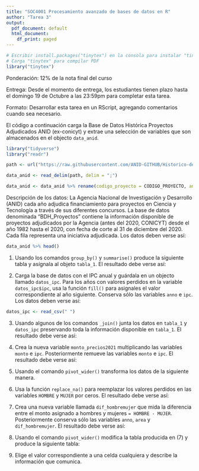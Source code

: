 ```yaml
---
title: "SOC4001 Procesamiento avanzado de bases de datos en R"
author: "Tarea 3"
output:
  pdf_document: default
  html_document:
    df_print: paged
---
```


```r
# Escribir install.packages("tinytex") en la consola para instalar "tinytex"
# Carga "tinytex" para compilar PDF
library("tinytex")
```

Ponderación: 12% de la nota final del curso

Entrega: Desde el momento de entrega, los estudiantes tienen plazo hasta el domingo 19 de Octubre a las 23:59pm para completar esta tarea. 

Formato: Desarrollar esta tarea en un RScript, agregando comentarios cuando sea necesario. 


El código a continuación carga la Base de Datos Histórica Proyectos Adjudicados ANID (ex-conicyt) y extrae una selección de variables que son almacenados en el objecto `data_anid`.

```r
library("tidyverse")
library("readr")

path <- url("https://raw.githubusercontent.com/ANID-GITHUB/Historico-de-Proyectos-Adjudicados/da63cab4fa424eaaac2a108b0582c83fa4f229c1/BDH_Proyectos.csv")

data_anid <- read_delim(path, delim = ";")

data_anid <- data_anid %>% rename(codigo_proyecto = CODIGO_PROYECTO, anno = ANO_FALLO, sexo = SEXO, area = AREA_OCDE, duracion =  DURACION_MESES, monto = `MONTO ADJUDICADO (MILES $)`) %>% select(codigo_proyecto,anno, sexo,area,monto)

```
Descripción de los datos: La Agencia Nacional de Investigación y Desarrollo (ANID) cada año adjudica financiamiento para proyectos en Ciencia y Tecnología a través de sus diferentes concursos. La base de datos denominada “BDH_Proyectos” contiene la información disponible de proyectos adjudicados por la Agencia (antes del 2020, CONICYT) desde el año 1982 hasta el 2020, con fecha de corte al 31 de diciembre del 2020. Cada fila representa una iniciativa adjudicada. Los datos deben verse así:

```r
data_anid %>% head()
```


1) Usando los comandos `group_by()` y `summarise()` produce la siguiente tabla y asígnala al objeto `tabla_1`. El resultado debe verse así:



2) Carga la base de datos con el IPC anual y guárdala en un objecto llamado `datos_ipc`. Para los años con valores perdidos en la variable `datos_ipc$ipc`, usa la función `fill()` para asignales el valor correspondiente al año siguiente. Conserva sólo las variables `anno` e `ipc`. Los datos deben verse así:

```r
datos_ipc <- read_csv(" ")
```


3) Usando algunos de los comandos `_join()` junta los datos en `tabla_1` y `datos_ipc` preservando toda la información disponible en `tabla_1`. El resultado debe verse así:



4) Crea la nueva variable `monto_precios2021` multiplicando las variables `monto` e `ipc`. Posteriormente remueve las variables `monto` e `ipc`. El resultado debe verse así:



5) Usando el comando `pivot_wider()` transforma los datos de la siguiente manera.




6) Usa la función `replace_na()` para reemplazar los valores perdidos en las variables `HOMBRE` y `MUJER` por ceros. El resultado debe verse así:



7) Crea una nueva variable llamada `dif_hombremujer` que mida la diferencia entre el monto asignado a hombres y mujeres ` = HOMBRE - MUJER`. Posteriormente conserva sólo las variables `anno`, `area` y `dif_hombremujer`. El resultado debe verse así:



8) Usando el comando `pivot_wider()` modifica la tabla producida en (7) y produce la siguiente tabla:




9) Elige el valor correspondiente a una celda cualquiera y describe la información que comunica.



